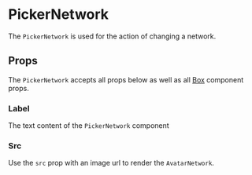 

# PickerNetwork

The `PickerNetwork` is used for the action of changing a network.

<Canvas>
  <Story id="ui-components-component-library-picker-network-picker-network-stories-js--default-story" />
</Canvas>

## Props

The `PickerNetwork` accepts all props below as well as all [Box](/docs/ui-components-ui-box-box-stories-js--default-story#props) component props.

<ArgsTable of={PickerNetwork} />

### Label

The text content of the `PickerNetwork` component

### Src

Use the `src` prop with an image url to render the `AvatarNetwork`.